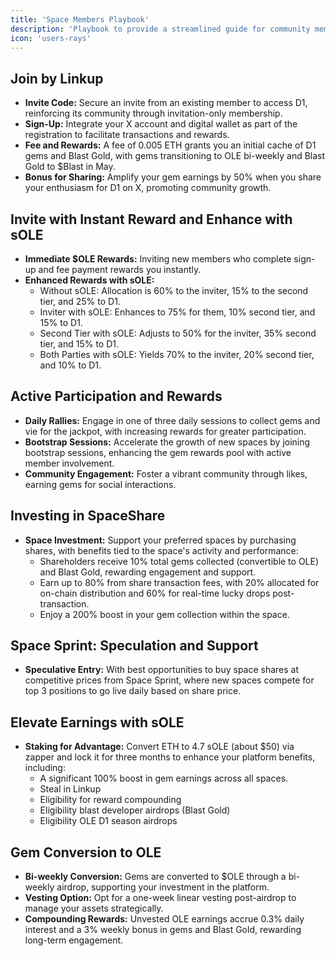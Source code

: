 ```yaml
---
title: 'Space Members Playbook'
description: 'Playbook to provide a streamlined guide for community members to maximize their engagement and rewards within the D1 platform.'
icon: 'users-rays'
---
```


## Join by Linkup
* **Invite Code:** Secure an invite from an existing member to access D1, reinforcing its community through invitation-only membership.
* **Sign-Up:** Integrate your X account and digital wallet as part of the registration to facilitate transactions and rewards.
* **Fee and Rewards:** A fee of 0.005 ETH grants you an initial cache of D1 gems and Blast Gold, with gems transitioning to OLE bi-weekly and Blast Gold to $Blast in May.
* **Bonus for Sharing:** Amplify your gem earnings by 50% when you share your enthusiasm for D1 on X, promoting community growth.

## Invite with Instant Reward and Enhance with sOLE
* **Immediate $OLE Rewards:** Inviting new members who complete sign-up and fee payment rewards you instantly.
* **Enhanced Rewards with sOLE:**
  * Without sOLE: Allocation is 60% to the inviter, 15% to the second tier, and 25% to D1.
  * Inviter with sOLE: Enhances to 75% for them, 10% second tier, and 15% to D1.
  * Second Tier with sOLE: Adjusts to 50% for the inviter, 35% second tier, and 15% to D1.
  * Both Parties with sOLE: Yields 70% to the inviter, 20% second tier, and 10% to D1.

## Active Participation and Rewards
- **Daily Rallies:** Engage in one of three daily sessions to collect gems and vie for the jackpot, with increasing rewards for greater participation.
- **Bootstrap Sessions:** Accelerate the growth of new spaces by joining bootstrap sessions, enhancing the gem rewards pool with active member involvement.
- **Community Engagement:** Foster a vibrant community through likes, earning gems for social interactions.

## Investing in SpaceShare
- **Space Investment:** Support your preferred spaces by purchasing shares, with benefits tied to the space's activity and performance:
  - Shareholders receive 10% total gems collected (convertible to OLE) and Blast Gold, rewarding engagement and support.
  - Earn up to 80% from share transaction fees, with 20% allocated for on-chain distribution and 60% for real-time lucky drops post-transaction.
  - Enjoy a 200% boost in your gem collection within the space.

## Space Sprint: Speculation and Support
- **Speculative Entry:** With best opportunities to buy space shares at competitive prices from Space Sprint, where new spaces compete for top 3 positions to go live daily based on share price.

## Elevate Earnings with sOLE
- **Staking for Advantage:** Convert ETH to 4.7 sOLE (about $50) via zapper and lock it for three months to enhance your platform benefits, including:
  - A significant 100% boost in gem earnings across all spaces.
  - Steal in Linkup
  - Eligibility for reward compounding
  - Eligibility blast developer airdrops (Blast Gold)
  - Eligibility OLE D1 season airdrops

## Gem Conversion to OLE
- **Bi-weekly Conversion:** Gems are converted to $OLE through a bi-weekly airdrop, supporting your investment in the platform.
- **Vesting Option:** Opt for a one-week linear vesting post-airdrop to manage your assets strategically.
- **Compounding Rewards:** Unvested OLE earnings accrue 0.3% daily interest and a 3% weekly bonus in gems and Blast Gold, rewarding long-term engagement.
